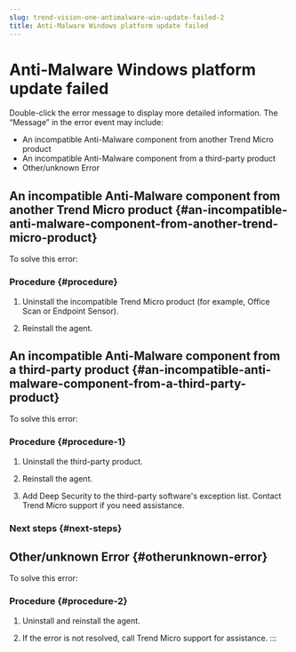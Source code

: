 ```yaml
---
slug: trend-vision-one-antimalware-win-update-failed-2
title: Anti-Malware Windows platform update failed
---
```

# Anti-Malware Windows platform update failed

Double-click the error message to display more detailed information. The “Message” in the error event may include:

- An incompatible Anti-Malware component from another Trend Micro product
- An incompatible Anti-Malware component from a third-party product
- Other/unknown Error

## An incompatible Anti-Malware component from another Trend Micro product {#an-incompatible-anti-malware-component-from-another-trend-micro-product}

To solve this error:

### Procedure {#procedure}

1.  Uninstall the incompatible Trend Micro product (for example, Office Scan or Endpoint Sensor).

2.  Reinstall the agent.

## An incompatible Anti-Malware component from a third-party product {#an-incompatible-anti-malware-component-from-a-third-party-product}

To solve this error:

### Procedure {#procedure-1}

1.  Uninstall the third-party product.

2.  Reinstall the agent.

3.  Add Deep Security to the third-party software's exception list. Contact Trend Micro support if you need assistance.

### Next steps {#next-steps}

## Other/unknown Error {#otherunknown-error}

To solve this error:

### Procedure {#procedure-2}

1.  Uninstall and reinstall the agent.

2.  If the error is not resolved, call Trend Micro support for assistance.
:::
